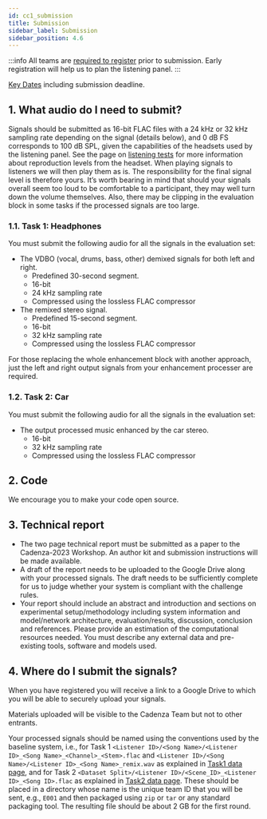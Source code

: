 ```yaml
---
id: cc1_submission
title: Submission
sidebar_label: Submission
sidebar_position: 4.6
---
```


:::info
All teams are [required to register](./cc1_registration.mdx) prior to submission. Early registration will help us to plan the listening panel.
:::

[Key Dates](/docs/cadenza1/Take%20part/cc1_key_dates) including submission deadline.

<!-- ## What evaluation data is provided?

The evaluation data consists of 1500 scenes. For each scene, you are provided with the signals received at each of the three microphones on the left and right hearing aid device. You will also be provided with JSON or csv formatted metadata consisting of

  1. the audiograms and DTT results for a set of listeners and
  2. a mapping of which listeners will listen to which scenes.

There will also be some clean audio examples for the target talker, that are not the same as the target utterance.

For the stage 1 HAAQI evalution, there will be one listener per scene and the scene-listener mapping will be the same for all teams.

For the stage 2 listening test evaluation, there will be five listeners per scene and each team will have a separate scene-listener mapping. The file formats will be the same as used for the development data; for details see the [Data Overview](./Data/cc1_data_overview) page. 
-->

## 1. What audio do I need to submit?

Signals should be submitted as 16-bit FLAC files with a 24 kHz or 32 kHz sampling rate depending on the signal (details below),
and 0 dB FS corresponds to 100 dB SPL, given the capabilities of the headsets used by the listening panel.
See the page on [listening tests](../data/cc1_listening_tests) for more information about reproduction levels from the headset.
When playing signals to listeners we will then play them as is.
The responsibility for the final signal level is therefore yours.
It’s worth bearing in mind that should your signals overall seem too loud to be comfortable to a participant,
they may well turn down the volume themselves.
Also, there may be clipping in the evaluation block in some tasks if the processed signals are too large.

### 1.1. Task 1: Headphones

You must submit the following audio for all the signals in the evaluation set:
- The VDBO (vocal, drums, bass, other) demixed signals for both left and right.
    - Predefined 30-second segment.
    - 16-bit
    - 24 kHz sampling rate
    - Compressed using the lossless FLAC compressor
- The remixed stereo signal.
    - Predefined 15-second segment.
    - 16-bit
    - 32 kHz sampling rate
    - Compressed using the lossless FLAC compressor

For those replacing the whole enhancement block with another approach, just the left and right output signals from your enhancement processer are required.

### 1.2. Task 2: Car

You must submit the following audio for all the signals in the evaluation set:
- The output processed music enhanced by the car stereo.
    - 16-bit
    - 32 kHz sampling rate
    - Compressed using the lossless FLAC compressor

## 2. Code

We encourage you to make your code open source.

## 3. Technical report

- The two page technical report must be submitted as a paper to the Cadenza-2023 Workshop. An author kit and submission instructions will be made available.
- A draft of the report needs to be uploaded to the Google Drive along with your processed signals. The draft needs to be sufficiently complete for us to judge whether your system is compliant with the challenge rules.
- Your report should include an abstract and introduction and sections on experimental setup/methodology including system information and model/network architecture, evaluation/results, discussion, conclusion and references. Please provide an estimation of the computational resources needed. You must describe any external data and pre-existing tools, software and models used.

## 4. Where do I submit the signals?

When you have registered you will receive a link to a Google Drive to which you will be able to securely upload your signals.

Materials uploaded will be visible to the Cadenza Team but not to other entrants.

Your processed signals should be named using the conventions used by the baseline system, i.e.,
for Task 1 `<Listener ID>/<Song Name>/<Listener ID>_<Song Name>_<Channel>_<Stem>.flac` and
`<Listener ID>/<Song Name>/<Listener ID>_<Song Name>_remix.wav` as explained in
[Task1 data page](../Data/cc1_data_overview_headphone), and for
Task 2 `<Dataset Split>/<Listener ID>/<Scene_ID>_<Listener ID>_<Song ID>.flac` as explained in [Task2 data page](../Data/cc1_data_overview_car).
These should be placed in a directory whose name is the unique team ID that you will be sent, e.g., `E001` and  then packaged using `zip` or `tar` or any standard packaging tool.
The resulting file should be about 2 GB for the first round.



